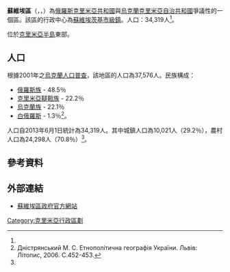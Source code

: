{{about|克里米亚地区|其他类似地区|苏区 (消歧义)}}
{{Infobox settlement
|official_name          = 蘇維埃區
|native_name            = {{lang-ru|Советский район}}<br/>{{lang-uk|Совєтський район}}<br/>{{lang-crh|İçki rayonı, Ички районы}}
|nickname               = 
|settlement_type        = 區
|motto                  =
|image_skyline          = 
|image_caption          = 
|image_flag             = FLA Sovietskyi Raion, Crimea.svg
|flag_size              =
|image_seal             = COA Sovietskyi Raion, Crimea.svg
|seal_size              =
|image_map              = Карта-схема Крыма Советский район.png
|mapsize                = 250px
|map_caption            = 蘇維埃區位於克里米亞半島中的位置
|pushpin_map            = <!-- -->
|pushpin_label_position = 
|pushpin_map_caption    = 所在位置
|coordinates_region     = UA
|subdivision_type       = 國家
|subdivision_name       = {{RUS}}或{{UKR}}
|subdivision_type1      = 自治共和國
|subdivision_name1      = {{flag|克里米亞}}或{{flag|克里米亞共和國}}
|parts_type             = 辖区
|parts_style            = 列表
|p1                     = 0 市
|p2                     = 1 鎮
|p3                     = 36 村
|seat_type              = 行政中心
|seat                   = [[蘇維埃斯基|蘇維埃斯基]]
|leader_title           =
|leader_name            = 
|established_title      = <!-- Established --> 
|established_date       = 
|area_footnotes         =
|area_total_km2         = 1080
|area_rank              = 
|population_as_of       = 2013
|population_footnotes   =
|population_note        =
|population_total       = 34,319<ref name="численность">[http://www.sf.ukrstat.gov.ua/ukodem1.htm#_nayav Главное управление статистики в Автономной Республике Крым] {{webarchive|url=https://web.archive.org/web/20131212200143/http://www.sf.ukrstat.gov.ua/ukodem1.htm |date=2013-12-12 }}</ref>
|population_density_km2 = auto
|timezone=[[莫斯科時間|MSK]]
|utc_offset=+3
|timezone_DST=
|utc_offset_DST=
|latd= |latm= |lats= |latNS=N
|longd= |longm= |longs= |longEW=E
|coordinates_type       = region:UA_type:adm3rd
|coordinates_display    = inline,title
|elevation_footnotes    = 
|elevation_m            = 
|postal_code_type       = <!-- Postal code -->
|postal_code            =
|area_code_type         = 電話區號
|area_code              = +380-6551
|website                = [http://sovmo.rk.gov.ru sovmo.rk.gov.ru] 
|footnotes              = 
}}
'''蘇維埃區'''（{{lang-ru|Советский район}}，{{lang-uk|Совєтський район}}，{{lang-crh|İçki rayonı, Ички районы}}）為[[俄羅斯|俄羅斯]][[克里米亞共和國|克里米亞共和國]]與[[烏克蘭|烏克蘭]][[克里米亞自治共和國|克里米亞自治共和國]]爭議性的一個區。該區的行政中心為[[蘇維埃茨基_(克里米亞)|蘇維埃茨基]][[市級鎮|市級鎮]]。人口：34,319人<ref name="численность"/>。


位於[[克里米亞半島|克里米亞半島]]東部。

==人口==
根據2001年之[[烏克蘭人口普查|烏克蘭人口普查]]，該地區的人口為37,576人。民族構成：

*[[俄羅斯族|俄羅斯族]] - 48.5％ 
*[[克里米亞韃靼人|克里米亞韃靼族]] - 22.2％ 
*[[烏克蘭族|烏克蘭族]] - 22.1％ 
*[[白俄羅斯|白俄羅斯]] - 1.3％<ref name="nac">Дністрянський М. С. Етнополітична географія України. Львів: Літопис, 2006. С.452-453.</ref>。 

人口自2013年6月1日統計為34,319人。其中城鎮人口為10,021人（29.2％），農村人口為24,298人（70.8％）<ref name="численность"/>。

==參考資料==
{{commonscat|Sovetskyi_Raion}}
{{Reflist}}

==外部連結==
*[http://sovmo.rk.gov.ru 蘇維埃區政府官方網站] {{Wayback|url=http://sovmo.rk.gov.ru/ |date=20180301081034 }}{{ru icon}}

{{Crimea topics}}

{{coord|45|20|49|N|34|56|00|E|type:adm2nd_source:kolossus-itwiki|display=title}}

[[Category:克里米亞行政區劃|Category:克里米亞行政區劃]]